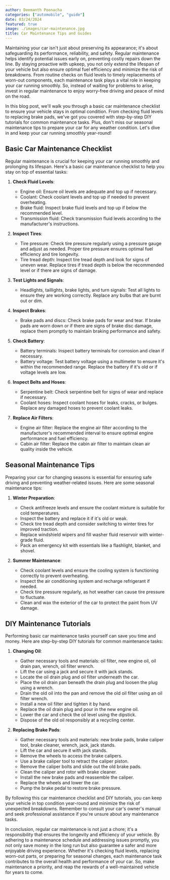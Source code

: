 ```yaml
---
author: Deemanth Poonacha
categories: ["automobile", "guide"]
date: 03/24/2024
featured: true
image: ./images/car-maintenance.jpg
title: Car Maintenance Tips and Guides
---
```


Maintaining your car isn't just about preserving its appearance; it's about safeguarding its performance, reliability, and safety. Regular maintenance helps identify potential issues early on, preventing costly repairs down the line. By staying proactive with upkeep, you not only extend the lifespan of your vehicle but also ensure optimal fuel efficiency and minimize the risk of breakdowns. From routine checks on fluid levels to timely replacements of worn-out components, each maintenance task plays a vital role in keeping your car running smoothly. So, instead of waiting for problems to arise, invest in regular maintenance to enjoy worry-free driving and peace of mind on the road.

In this blog post, we'll walk you through a basic car maintenance checklist to ensure your vehicle stays in optimal condition. From checking fluid levels to replacing brake pads, we've got you covered with step-by-step DIY tutorials for common maintenance tasks. Plus, don't miss our seasonal maintenance tips to prepare your car for any weather condition. Let's dive in and keep your car running smoothly year-round!

## Basic Car Maintenance Checklist

Regular maintenance is crucial for keeping your car running smoothly and prolonging its lifespan. Here's a basic car maintenance checklist to help you stay on top of essential tasks:

1. **Check Fluid Levels**:

   - Engine oil: Ensure oil levels are adequate and top up if necessary.
   - Coolant: Check coolant levels and top up if needed to prevent overheating.
   - Brake fluid: Inspect brake fluid levels and top up if below the recommended level.
   - Transmission fluid: Check transmission fluid levels according to the manufacturer's instructions.

2. **Inspect Tires**:

   - Tire pressure: Check tire pressure regularly using a pressure gauge and adjust as needed. Proper tire pressure ensures optimal fuel efficiency and tire longevity.
   - Tire tread depth: Inspect tire tread depth and look for signs of uneven wear. Replace tires if tread depth is below the recommended level or if there are signs of damage.

3. **Test Lights and Signals**:

   - Headlights, taillights, brake lights, and turn signals: Test all lights to ensure they are working correctly. Replace any bulbs that are burnt out or dim.

4. **Inspect Brakes**:

   - Brake pads and discs: Check brake pads for wear and tear. If brake pads are worn down or if there are signs of brake disc damage, replace them promptly to maintain braking performance and safety.

5. **Check Battery**:

   - Battery terminals: Inspect battery terminals for corrosion and clean if necessary.
   - Battery voltage: Test battery voltage using a multimeter to ensure it's within the recommended range. Replace the battery if it's old or if voltage levels are low.

6. **Inspect Belts and Hoses**:

   - Serpentine belt: Check serpentine belt for signs of wear and replace if necessary.
   - Coolant hoses: Inspect coolant hoses for leaks, cracks, or bulges. Replace any damaged hoses to prevent coolant leaks.

7. **Replace Air Filters**:
   - Engine air filter: Replace the engine air filter according to the manufacturer's recommended interval to ensure optimal engine performance and fuel efficiency.
   - Cabin air filter: Replace the cabin air filter to maintain clean air quality inside the vehicle.

## Seasonal Maintenance Tips

Preparing your car for changing seasons is essential for ensuring safe driving and preventing weather-related issues. Here are some seasonal maintenance tips:

1. **Winter Preparation**:

   - Check antifreeze levels and ensure the coolant mixture is suitable for cold temperatures.
   - Inspect the battery and replace it if it's old or weak.
   - Check tire tread depth and consider switching to winter tires for improved traction.
   - Replace windshield wipers and fill washer fluid reservoir with winter-grade fluid.
   - Pack an emergency kit with essentials like a flashlight, blanket, and shovel.

2. **Summer Maintenance**:
   - Check coolant levels and ensure the cooling system is functioning correctly to prevent overheating.
   - Inspect the air conditioning system and recharge refrigerant if needed.
   - Check tire pressure regularly, as hot weather can cause tire pressure to fluctuate.
   - Clean and wax the exterior of the car to protect the paint from UV damage.

## DIY Maintenance Tutorials

Performing basic car maintenance tasks yourself can save you time and money. Here are step-by-step DIY tutorials for common maintenance tasks:

1. **Changing Oil**:

   - Gather necessary tools and materials: oil filter, new engine oil, oil drain pan, wrench, oil filter wrench.
   - Lift the car using a jack and secure it with jack stands.
   - Locate the oil drain plug and oil filter underneath the car.
   - Place the oil drain pan beneath the drain plug and loosen the plug using a wrench.
   - Drain the old oil into the pan and remove the old oil filter using an oil filter wrench.
   - Install a new oil filter and tighten it by hand.
   - Replace the oil drain plug and pour in the new engine oil.
   - Lower the car and check the oil level using the dipstick.
   - Dispose of the old oil responsibly at a recycling center.

2. **Replacing Brake Pads**:
   - Gather necessary tools and materials: new brake pads, brake caliper tool, brake cleaner, wrench, jack, jack stands.
   - Lift the car and secure it with jack stands.
   - Remove the wheels to access the brake calipers.
   - Use a brake caliper tool to retract the caliper piston.
   - Remove the caliper bolts and slide out the old brake pads.
   - Clean the caliper and rotor with brake cleaner.
   - Install the new brake pads and reassemble the caliper.
   - Replace the wheels and lower the car.
   - Pump the brake pedal to restore brake pressure.

By following this car maintenance checklist and DIY tutorials, you can keep your vehicle in top condition year-round and minimize the risk of unexpected breakdowns. Remember to consult your car's owner's manual and seek professional assistance if you're unsure about any maintenance tasks.

In conclusion, regular car maintenance is not just a chore; it's a responsibility that ensures the longevity and efficiency of your vehicle. By adhering to a maintenance schedule and addressing issues promptly, you not only save money in the long run but also guarantee a safer and more enjoyable driving experience. Whether it's checking fluid levels, replacing worn-out parts, or preparing for seasonal changes, each maintenance task contributes to the overall health and performance of your car. So, make maintenance a priority, and reap the rewards of a well-maintained vehicle for years to come.
